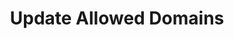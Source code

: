 ---
title: "Update Allowed Domains"
description: "Enables adding and updating allowed domains and subdomains using the PATCH endpoint"
openapi: patch /v1/customers/update_allowed_domains
---